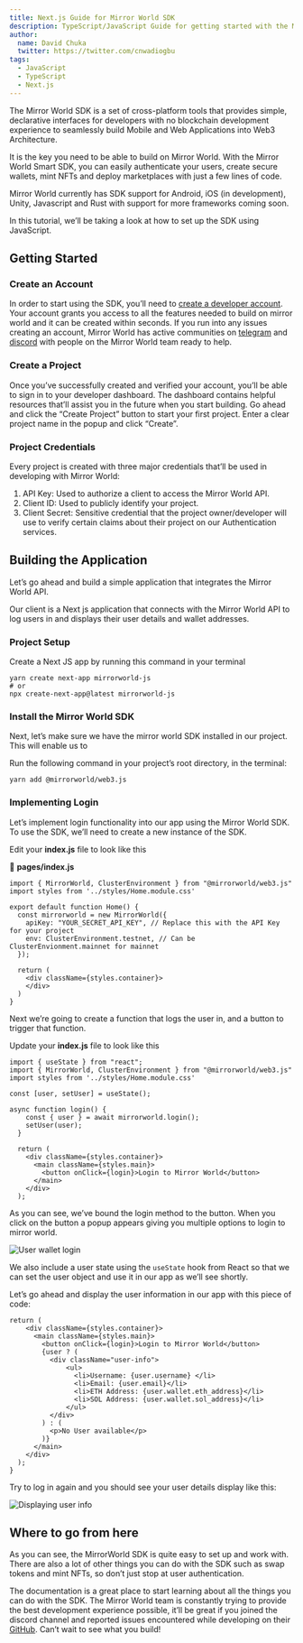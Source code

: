 ```yaml
---
title: Next.js Guide for Mirror World SDK
description: TypeScript/JavaScript Guide for getting started with the Mirror World Smart SDK in a React/Next.js App
author:
  name: David Chuka
  twitter: https://twitter.com/cnwadiogbu
tags:
  - JavaScript
  - TypeScript
  - Next.js
---
```


The Mirror World SDK is a set of cross-platform tools that provides simple, declarative
interfaces for developers with no blockchain development experience to seamlessly build
Mobile and Web Applications into Web3 Architecture.

It is the key you need to be able to build on Mirror World. With the Mirror World Smart SDK,
you can easily authenticate your users, create secure wallets, mint NFTs and deploy marketplaces
with just a few lines of code.

Mirror World currently has SDK support for Android, iOS (in development), Unity, Javascript and
Rust with support for more frameworks coming soon.

In this tutorial, we’ll be taking a look at how to set up the SDK using JavaScript.

## Getting Started

### Create an Account

In order to start using the SDK, you’ll need to [create a developer account](https://app.mirrorworld.fun/auth/login).
Your account grants you access to all the features needed to build on mirror world and it can be
created within seconds. If you run into any issues creating an account, Mirror World has active
communities on [telegram](https://mirrorworld.fun/telegram) and [discord](https://mirrorworld.fun/discord)
with people on the Mirror World team ready to help.

### Create a Project
Once you’ve successfully created and verified your account, you’ll be able to sign in to your
developer dashboard. The dashboard contains helpful resources that’ll assist you in the future when
you start building. Go ahead and click the “Create Project” button to start your first project.
Enter a clear project name in the popup and click “Create”.

### Project Credentials

Every project is created with three major credentials that’ll be used in developing with Mirror World:

1. API Key: Used to authorize a client to access the Mirror World API.
2. Client ID: Used to publicly identify your project.
3. Client Secret: Sensitive credential that the project owner/developer will use to verify certain claims about their project on our Authentication services.

## Building the Application

Let’s go ahead and build a simple application that integrates the Mirror World API.

Our client is a Next js application that connects with the Mirror World API to log users in and displays their user details and wallet addresses.

### Project Setup

Create a Next JS app by running this command in your terminal

```shell
yarn create next-app mirrorworld-js
# or
npx create-next-app@latest mirrorworld-js
```

### Install the Mirror World SDK

Next, let’s make sure we have the mirror world SDK installed in our project. This will enable us to

Run the following command in your project’s root directory, in the terminal:

```shell
yarn add @mirrorworld/web3.js
```

### Implementing Login

Let’s implement login functionality into our app using the Mirror World SDK. To use the SDK, we’ll need to create a new instance of the SDK.

Edit your **index.js** file to look like this

📁 **pages/index.js**

```tsx
import { MirrorWorld, ClusterEnvironment } from "@mirrorworld/web3.js"
import styles from '../styles/Home.module.css'

export default function Home() {
  const mirrorworld = new MirrorWorld({
    apiKey: "YOUR_SECRET_API_KEY", // Replace this with the API Key for your project
    env: ClusterEnvironment.testnet, // Can be ClusterEnvionment.mainnet for mainnet
  });

  return (
    <div className={styles.container}>
    </div>
  )
}
```

Next we’re going to create a function that logs the user in, and a button to trigger that function.

Update your **index.js** file to look like this

```tsx
import { useState } from "react";
import { MirrorWorld, ClusterEnvironment } from "@mirrorworld/web3.js"
import styles from '../styles/Home.module.css'

const [user, setUser] = useState();

async function login() {
    const { user } = await mirrorworld.login();
    setUser(user);
  }

  return (
    <div className={styles.container}>
      <main className={styles.main}>
        <button onClick={login}>Login to Mirror World</button>
      </main>
    </div>
  );
```

As you can see, we’ve bound the login method to the button. When you click on the button a popup appears giving you multiple options to login to mirror world.

![User wallet login](https://res.cloudinary.com/xtellar/image/upload/v1665995203/mirror-world/Untitled_1_n2xrdk.png)

We also include a user state using the `useState` hook from React so that we can set the user object and use it in our app as we’ll see shortly.

Let’s go ahead and display the user information in our app with this piece of code:

```tsx
return (
    <div className={styles.container}>
      <main className={styles.main}>
        <button onClick={login}>Login to Mirror World</button>
        {user ? (
          <div className="user-info">
              <ul>
                <li>Username: {user.username} </li>
                <li>Email: {user.email}</li>
                <li>ETH Address: {user.wallet.eth_address}</li>
                <li>SOL Address: {user.wallet.sol_address}</li>
              </ul>
          </div>
        ) : (
          <p>No User available</p>
        )}
      </main>
    </div>
  );
}
```

Try to log in again and you should see your user details display like this:

![Displaying user info](https://res.cloudinary.com/xtellar/image/upload/v1665995199/mirror-world/image_hn4dzq.png)

## Where to go from here

As you can see, the MirrorWorld SDK is quite easy to set up and work with. There are also a lot of other things you can do with the SDK such as swap tokens and mint NFTs, so don’t just stop at user authentication.

The documentation is a great place to start learning about all the things you can do with the SDK. The Mirror World team is constantly trying to provide the best development experience possible, it’ll be great if you joined the discord channel and reported issues encountered while developing on their [GitHub](https://github.com/mirrorworld-universe). Can’t wait to see what you build!
